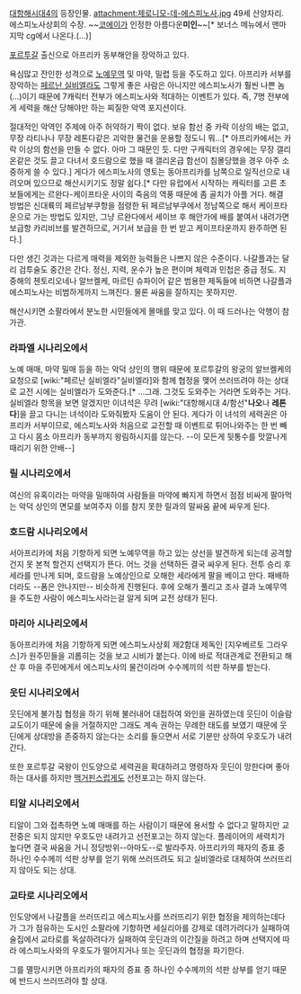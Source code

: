[[대항해시대4]]의 등장인물. 
attachment:제로니모-데-에스피노사.jpg
49세 산양자리. 에스피노사상회의 수장.
~~[[코에이]]가 인정한 아름다운'''미인'''~~[* 보너스 메뉴에서 맨마지막 cg에서 나온다.(...)]

[[포르투갈]] 출신으로 아프리카 동부해안을 장악하고 있다. 

욕심많고 잔인한 성격으로 [[노예]]무역 및 마약, 밀렵 등을 주도하고 있다. 아프리카 서부를 장악하는 [[페르난 실비엘라]]도 그렇게 좋은 사람은 아니지만 에스피노사가 훨씬 나쁜 놈(...)이기 때문에 7캐릭터 전부가 에스피노사와 적대하는 이벤트가 있다. 즉, 7명 전부에게 세력을 해산 당해야만 하는 찌질한 악역 포지션이다.

절대적인 악역인 주제에 아주 허약하기 짝이 없다. 보유 함선 중 카락 이상의 배는 없고, 무장 라티나나 무장 레톤다같은 괴악한 물건을 운용할 정도니 뭐...[* 아프리카에서는 카락 이상의 함선을 만들 수 없다. 아마 그 때문인 듯. 다만 구캐릭터의 경우에는 무장 갤리온같은 것도 끌고 다녀서 호드람으로 했을 때 갤리온급 함선이 침몰당했을 경우 아주 소중하게 쓸 수 있다.] 게다가 에스피노사의 영토는 동아프리카를 남쪽으로 일직선으로 내려오며 있으므로 해산시키기도 정말 쉽다.[* 다만 유럽에서 시작하는 캐릭터를 고른 초보들에게는 르완다-케이프타운 사이의 죽음의 역풍 때문에 좀 골치가 아플 거다. 해결 방법은 신대륙의 페르남부쿠항을 점령한 뒤 페르남부쿠에서 정남쪽으로 해서 케이프타운으로 가는 방법도 있지만, 그냥 르완다에서 세이브 후 해안가에 배를 붙여서 내려가면 보급항 카리비브를 발견하므로, 거기서 보급을 한 번 받고 케이프타운까지 완주하면 된다.]

다만 생긴 것과는 다르게 매력을 제외한 능력들은 나쁘지 않은 수준이다. 나갈플과는 달리 검투술도 중간은 간다. 정신, 지력, 운수가 높은 편이며 체력과 민첩은 중급 정도. 지중해의 첸토리오네나 알브켈케, 마르틴 슈파이어 같은 범용한 제독들에 비하면 나갈플과 에스피노사는 비범하게까지 느껴진다. 물론 싸움을 잘하지는 못하지만. 

해산시키면 소팔라에서 분노한 시민들에게 몰매를 맞고 있다. 이 때 드러나는 악행이 참 가관.

=== 라파엘 시나리오에서 ===
노예 매매, 마약 밀매 등을 하는 악덕 상인의 행위 때문에 포르투갈의 왕궁의 알브켈케의 요청으로 [wiki:"페르난 실비엘라"실비엘라]와 함께 협정을 맺어 쓰러뜨려야 하는 상대로 교전 시에는 실비엘라가 도와준다.[* ...그래. 그것도 도와주는 거라면 도와주는 거다. 실비엘라 항목을 보면 알겠지만 이녀석은 무려 [wiki:"대항해시대 4/함선"'''나오'''나 '''레톤다''']을 끌고 다니는 녀석이라 도와줘봤자 도움이 안 된다. 게다가 이 녀석의 세력권은 아프리카 서부이므로, 에스피노사와 처음으로 교전할 때 이벤트로 튀어나와주는 한 번 빼고 다시 몸소 아프리카 동부까지 왕림하시지를 않는다. --이 모든게 뒷통수를 맛깔나게 때리기 위한 안배--]

=== 릴 시나리오에서 ===
여신의 유혹이라는 마약을 밀매하여 사람들을 마약에 빠지게 하면서 점점 비싸게 팔아먹는 악덕 상인의 면모를 보여주자 이를 참지 못한 릴과의 말싸움 끝에 싸우게 된다.

=== 호드람 시나리오에서 ===
서아프리카에 처음 기항하게 되면 노예무역을 하고 있는 상선을 발견하게 되는데 공격할건지 못 본척 할건지 선택지가 뜬다. 어느 것을 선택하든 결국 싸우게 된다. 전투 승리 후 세라를 만나게 되며, 호드람을 노예상인으로 오해한 세라에게 팔을 베이고 만다. 패배하더라도 --폼은 안나지만-- 비슷하게 진행된다. 후에 오해가 풀리고 조사 결과 노예무역을 주도한 사람이 에스피노사라는걸 알게 되며 교전 상태가 된다.

=== 마리아 시나리오에서 ===
동아프리카에 처음 기항하게 되면 에스피노사상회 제2함대 제독인 [지우베르토 그라우스]가 원주민들을 괴롭히는 것을 보고 시비가 붙는다. 이에 바로 적대관계로 전환되고 해산 후 마을 주민에게서 에스피노사의 물건이라며 수수께끼의 석판 하부를 받는다.

=== 웃딘 시나리오에서 ===
웃딘에게 불가침 협정을 하기 위해 불러내어 대접하여 와인을 권하였는데 웃딘이 이슬람 교도이기 때문에 술을 거절하지만 그래도 계속 권하는 무례한 태도를 보였기 때문에 웃딘에게 상대방을 존중하지 않는다는 소리를 들으면서 서로 기분만 상하여 우호도가 내려간다.

또한 포르투갈 국왕이 인도양으로 세력권을 확대하려고 명령하자 웃딘이 망한다며 좋아하는 대사를 하지만 [[맥거핀]]스럽게도 선전포고는 하지 않는다.

=== 티알 시나리오에서 ===
티알이 그와 접촉하면 노예 매매를 하는 사람이기 때문에 용서할 수 없다고 말하지만 교전중은 되지 않지만 우호도만 내려가고 선전포고는 하지 않는다.
플레이어의 세력치가 높다면 결국 싸움을 거니 정당방위--아마도--로 발라주자.
아프리카의 패자의 증표 중 하나인 수수께끼 석판 상부를 얻기 위해 쓰러뜨려도 되고 실비엘라로 대체하여 쓰러뜨리지 않아도 되는 상대.

=== 교타로 시나리오에서 ===
인도양에서 나갈플을 쓰러뜨리고 에스피노사를 쓰러뜨리기 위한 협정을 제의하는데다가 그가 점유하는 도시인 소팔라에 기항하면 세실리아를 강제로 데려가려다가 실패하여 술집에서 교타로를 독살하려다가 실패하여 웃딘과의 이간질을 하려고 하며 선택지에 따라 에스피노사와의 우호도가 떨어지거나 또는 웃딘과의 협정을 파기한다.

그를 멸망시키면 아프리카의 패자의 증표 중 하나인 수수께끼의 석판 상부를 얻기 때문에 반드시 쓰러뜨려야 할 상대.
